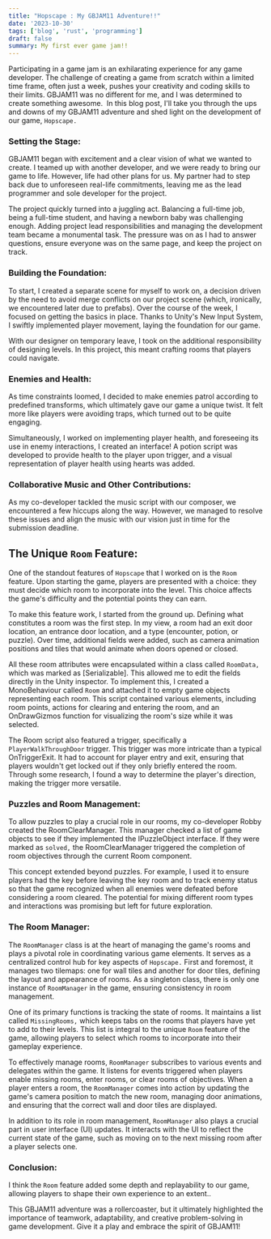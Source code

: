 ```yaml
---
title: "Hopscape : My GBJAM11 Adventure!!"
date: '2023-10-30'
tags: ['blog', 'rust', 'programming']
draft: false
summary: My first ever game jam!!
---
```


Participating in a game jam is an exhilarating experience for any game developer. The challenge of creating a game from scratch within a limited time frame, often just a week, pushes your creativity and coding skills to their limits. GBJAM11 was no different for me, and I was determined to create something awesome.  In this blog post, I'll take you through the ups and downs of my GBJAM11 adventure and shed light on the development of our game, `Hopscape.`

### **Setting the Stage:**

GBJAM11 began with excitement and a clear vision of what we wanted to create. I teamed up with another developer, and we were ready to bring our game to life. However, life had other plans for us. My partner had to step back due to unforeseen real-life commitments, leaving me as the lead programmer and sole developer for the project.

The project quickly turned into a juggling act. Balancing a full-time job, being a full-time student, and having a newborn baby was challenging enough. Adding project lead responsibilities and managing the development team became a monumental task. The pressure was on as I had to answer questions, ensure everyone was on the same page, and keep the project on track.

### **Building the Foundation:**

To start, I created a separate scene for myself to work on, a decision driven by the need to avoid merge conflicts on our project scene (which, ironically, we encountered later due to prefabs). Over the course of the week, I focused on getting the basics in place. Thanks to Unity's New Input System, I swiftly implemented player movement, laying the foundation for our game.

With our designer on temporary leave, I took on the additional responsibility of designing levels. In this project, this meant crafting rooms that players could navigate.

### **Enemies and Health:**

As time constraints loomed, I decided to make enemies patrol according to predefined transforms, which ultimately gave our game a unique twist. It felt more like players were avoiding traps, which turned out to be quite engaging.

Simultaneously, I worked on implementing player health, and foreseeing its use in enemy interactions, I created an interface! A potion script was developed to provide health to the player upon trigger, and a visual representation of player health using hearts was added.

### **Collaborative Music and Other Contributions:**

As my co-developer tackled the music script with our composer, we encountered a few hiccups along the way. However, we managed to resolve these issues and align the music with our vision just in time for the submission deadline.

## **The Unique `Room` Feature:**

One of the standout features of `Hopscape` that I worked on is the `Room` feature. Upon starting the game, players are presented with a choice: they must decide which room to incorporate into the level. This choice affects the game's difficulty and the potential points they can earn.

To make this feature work, I started from the ground up. Defining what constitutes a room was the first step. In my view, a room had an exit door location, an entrance door location, and a type (encounter, potion, or puzzle). Over time, additional fields were added, such as camera animation positions and tiles that would animate when doors opened or closed.

All these room attributes were encapsulated within a class called `RoomData,` which was marked as [Serializable]. This allowed me to edit the fields directly in the Unity inspector. To implement this, I created a MonoBehaviour called `Room` and attached it to empty game objects representing each room. This script contained various elements, including room points, actions for clearing and entering the room, and an OnDrawGizmos function for visualizing the room's size while it was selected.

The Room script also featured a trigger, specifically a `PlayerWalkThroughDoor` trigger. This trigger was more intricate than a typical OnTriggerExit. It had to account for player entry and exit, ensuring that players wouldn't get locked out if they only briefly entered the room. Through some research, I found a way to determine the player's direction, making the trigger more versatile.

### **Puzzles and Room Management:**

To allow puzzles to play a crucial role in our rooms, my co-developer Robby created the RoomClearManager. This manager checked a list of game objects to see if they implemented the IPuzzleObject interface. If they were marked as `solved,` the RoomClearManager triggered the completion of room objectives through the current Room component.

This concept extended beyond puzzles. For example, I used it to ensure players had the key before leaving the key room and to track enemy status so that the game recognized when all enemies were defeated before considering a room cleared. The potential for mixing different room types and interactions was promising but left for future exploration.

### **The Room Manager:**

The `RoomManager` class is at the heart of managing the game's rooms and plays a pivotal role in coordinating various game elements. It serves as a centralized control hub for key aspects of `Hopscape.` First and foremost, it manages two tilemaps: one for wall tiles and another for door tiles, defining the layout and appearance of rooms. As a singleton class, there is only one instance of `RoomManager` in the game, ensuring consistency in room management.

One of its primary functions is tracking the state of rooms. It maintains a list called `MissingRooms,` which keeps tabs on the rooms that players have yet to add to their levels. This list is integral to the unique `Room` feature of the game, allowing players to select which rooms to incorporate into their gameplay experience.

To effectively manage rooms, `RoomManager` subscribes to various events and delegates within the game. It listens for events triggered when players enable missing rooms, enter rooms, or clear rooms of objectives. When a player enters a room, the `RoomManager` comes into action by updating the game's camera position to match the new room, managing door animations, and ensuring that the correct wall and door tiles are displayed.

In addition to its role in room management, `RoomManager` also plays a crucial part in user interface (UI) updates. It interacts with the UI to reflect the current state of the game, such as moving on to the next missing room after a player selects one.

### **Conclusion:**

I think the `Room` feature added some depth and replayability to our game, allowing players to shape their own experience to an extent..

This GBJAM11 adventure was a rollercoaster, but it ultimately highlighted the importance of teamwork, adaptability, and creative problem-solving in game development. Give it a play and embrace the spirit of GBJAM11!
